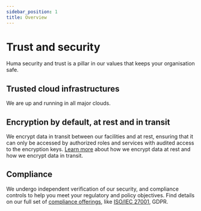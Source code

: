 ```yaml
---
sidebar_position: 1
title: Overview
---
```


# Trust and security

Huma security and trust is a pillar in our values that keeps your organisation safe.

## Trusted cloud infrastructures
We are up and running in all major clouds.

## Encryption by default, at rest and in transit
We encrypt data in transit between our facilities and at rest, ensuring that it can only be accessed by authorized roles and services with audited access to the encryption keys. [Learn more](/trust-security/compliance) about how we encrypt data at rest and how we encrypt data in transit.

## Compliance
We undergo independent verification of our security, and compliance controls to help you meet your regulatory and policy objectives. Find details on our full set of [compliance offerings](/trust-security/compliance), like [ISO/IEC 27001](/trust-security/compliance/iso27001), GDPR.

